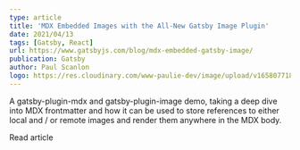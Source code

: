 ```yaml
---
type: article
title: 'MDX Embedded Images with the All-New Gatsby Image Plugin'
date: 2021/04/13
tags: [Gatsby, React]
url: https://www.gatsbyjs.com/blog/mdx-embedded-gatsby-image/
publication: Gatsby
author: Paul Scanlon
logo: https://res.cloudinary.com/www-paulie-dev/image/upload/v1658077182/paulie.dev/Logos/gatsby-logo_dgbkjm.png
---
```


A gatsby-plugin-mdx and gatsby-plugin-image demo, taking a deep dive into MDX frontmatter and how it can be used to
store references to either local and / or remote images and render them anywhere in the MDX body.

<MarkdownCtaLink href="https://www.gatsbyjs.com/blog/mdx-embedded-gatsby-image/">Read article</MarkdownCtaLink>
